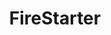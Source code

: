 ---
title: FireStarter
description: Get started building your docs site with Starlight.
template: splash
hero:
  tagline: FireStarter is a free and open source Discord bot used to start, stop and manage options on your minecraft servers using Python 
  image:
    file: ../../assets/firestarter.png
  actions:
    - text: Get Started
      link: /setup/start/
      icon: right-arrow
      variant: primary
    - text: Code Breakdown
      link: /breakdown/packages/
      icon: right-arrow
      variant: primary
    - text: Source Code
      link: https://github.com/CherryYeti/FireStarter
      icon: external
---